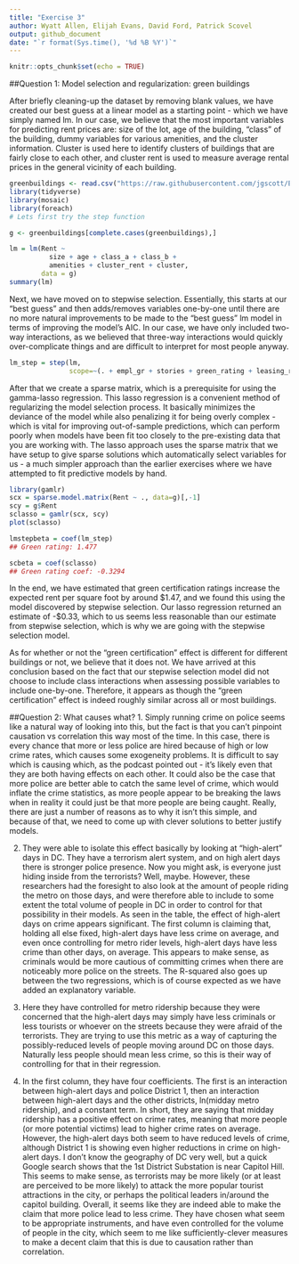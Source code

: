 ```yaml
---
title: "Exercise 3"
author: Wyatt Allen, Elijah Evans, David Ford, Patrick Scovel
output: github_document
date: "`r format(Sys.time(), '%d %B %Y')`"
---
```



```r
knitr::opts_chunk$set(echo = TRUE)
```

##Question 1: Model selection and regularization: green buildings

After briefly cleaning-up the dataset by removing blank values, we have created our best guess at a linear model as a starting point - which we have simply named lm. In our case, we believe that the most important variables for predicting rent prices are: size of the lot, age of the building, "class" of the building, dummy variables for various amenities, and the cluster information. Cluster is used here to identify clusters of buildings that are fairly close to each other, and cluster rent is used to measure average rental prices in the general vicinity of each building.

```r
greenbuildings <- read.csv("https://raw.githubusercontent.com/jgscott/ECO395M/master/data/greenbuildings.csv")
library(tidyverse)
library(mosaic)
library(foreach)
# Lets first try the step function

g <- greenbuildings[complete.cases(greenbuildings),]

lm = lm(Rent ~ 
          size + age + class_a + class_b + 
          amenities + cluster_rent + cluster,
        data = g)
summary(lm)
```

Next, we have moved on to stepwise selection. Essentially, this starts at our "best guess" and then adds/removes variables one-by-one until there are no more natural improvements to be made to the "best guess" lm model in terms of improving the model's AIC. In our case, we have only included two-way interactions, as we believed that three-way interactions would quickly over-complicate things and are difficult to interpret for most people anyway.

```r
lm_step = step(lm, 
               scope=~(. + empl_gr + stories + green_rating + leasing_rate + renovated)^2)
```

After that we create a sparse matrix, which is a prerequisite for using the gamma-lasso regression. This lasso regression is a convenient method of regularizing the model selection process. It basically minimizes the deviance of the model while also penalizing it for being overly complex - which is vital for improving out-of-sample predictions, which can perform poorly when models have been fit too closely to the pre-existing data that you are working with.  The lasso approach uses the sparse matrix that we have setup to give sparse solutions which automatically select variables for us - a much simpler approach than the earlier exercises where we have attempted to fit predictive models by hand.

```r
library(gamlr) 
scx = sparse.model.matrix(Rent ~ ., data=g)[,-1]
scy = g$Rent
sclasso = gamlr(scx, scy)
plot(sclasso)

lmstepbeta = coef(lm_step)
## Green rating: 1.477

scbeta = coef(sclasso) 
## Green rating coef: -0.3294
```

In the end, we have estimated that green certification ratings increase the expected rent per square foot by around $1.47, and we found this using the model discovered by stepwise selection. Our lasso regression returned an estimate of -$0.33, which to us seems less reasonable than our estimate from stepwise selection, which is why we are going with the stepwise selection model.

As for whether or not the "green certification" effect is different for different buildings or not, we believe that it does not. We have arrived at this conclusion based on the fact that our stepwise selection model did not choose to include class interactions when assessing possible variables to include one-by-one. Therefore, it appears as though the "green certification" effect is indeed roughly similar across all or most buildings.

##Question 2: What causes what?
1. Simply running crime on police seems like a natural way of looking into this, but the fact is that you can't pinpoint causation vs correlation this way most of the time. In this case, there is every chance that more or less police are hired because of high or low crime rates, which causes some exogeneity problems. It is difficult to say which is causing which, as the podcast pointed out - it's likely even that they are both having effects on each other. It could also be the case that more police are better able to catch the same level of crime, which would inflate the crime statistics, as more people appear to be breaking the laws when in reality it could just be that more people are being caught. Really, there are just a number of reasons as to why it isn't this simple, and because of that, we need to come up with clever solutions to better justify models.

2. They were able to isolate this effect basically by looking at "high-alert" days in DC. They have a terrorism alert system, and on high alert days there is stronger police presence. Now you might ask, is everyone just hiding inside from the terrorists? Well, maybe. However, these researchers had the foresight to also look at the amount of people riding the metro on those days, and were therefore able to include to some extent the total volume of people in DC in order to control for that possibility in their models. 
As seen in the table, the effect of high-alert days on crime appears significant. The first column is claiming that, holding all else fixed, high-alert days have less crime on average, and even once controlling for metro rider levels, high-alert days have less crime than other days, on average. This appears to make sense, as criminals would be more cautious of committing crimes when there are noticeably more police on the streets. The R-squared also goes up between the two regressions, which is of course expected as we have added an explanatory variable. 

3. Here they have controlled for metro ridership because they were concerned that the high-alert days may simply have less criminals or less tourists or whoever on the streets because they were afraid of the terrorists. They are trying to use this metric as a way of capturing the possibly-reduced levels of people moving around DC on those days. Naturally less people should mean less crime, so this is their way of controlling for that in their regression. 

4. In the first column, they have four coefficients. The first is an interaction between high-alert days and police District 1, then an interaction between high-alert days and the other districts, ln(midday metro ridership), and a constant term. In short, they are saying that midday ridership has a positive effect on crime rates, meaning that more people (or more potential victims) lead to higher crime rates on average. However, the high-alert days both seem to have reduced levels of crime, although District 1 is showing even higher reductions in crime on high-alert days. I don't know the geography of DC very well, but a quick Google search shows that the 1st District Substation is near Capitol Hill. This seems to make sense, as terrorists may be more likely (or at least are perceived to be more likely) to attack the more popular tourist attractions in the city, or perhaps the political leaders in/around the capitol building. 
Overall, it seems like they are indeed able to make the claim that more police lead to less crime. They have chosen what seem to be appropriate instruments, and have even controlled for the volume of people in the city, which seem to me like sufficiently-clever measures to make a decent claim that this is due to causation rather than correlation. 
